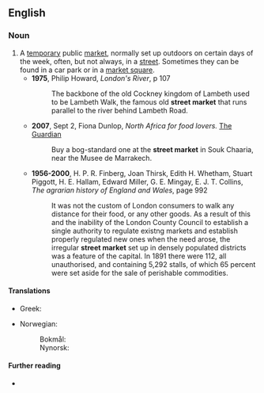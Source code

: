 ==English==

===Noun===
{{en-noun}}

# A [[temporary]] public [[market]], normally set up outdoors on certain days of the week, often, but not always, in a [[street]]. Sometimes they can be found in a car park or in a [[market square]].
#* '''1975''', Philip Howard, ''London's River'', p 107
#*: The backbone of the old Cockney kingdom of Lambeth used to be Lambeth Walk, the famous old '''street market''' that runs parallel to the river behind Lambeth Road.
#* '''2007''', Sept 2, Fiona Dunlop, ''North Africa for food lovers.'' [[w:The Guardian|The Guardian]]
#*: Buy a bog-standard one at the '''street market''' in Souk Chaaria, near the Musee de Marrakech.
#* '''1956-2000''', H. P. R. Finberg, Joan Thirsk, Edith H. Whetham, Stuart Piggott, H. E. Hallam, Edward Miller, G. E. Mingay, E. J. T. Collins, ''The agrarian history of England and Wales'', page 992
#*: It was not the custom of London consumers to walk any distance for their food, or any other goods. As a result of this and the inability of the London County Council to establish a single authority to regulate existng markets and establish properly regulated new ones when the need arose, the irregular '''street market''' set up in densely populated districts was a feature of the capital. In 1891 there were 112, all unauthorised, and containing 5,292 stalls, of which 65 percent were set aside for the sale of perishable commodities.

====Translations====
{{trans-top|outdoor market}}
* Greek: {{t+|el|λαϊκή|f}}
{{trans-mid}}
* Norwegian:
*: Bokmål: {{t|nb|gatemarked|n}}
*: Nynorsk: {{t|nn|gatemarknad|m}}
{{trans-bottom}}

====Further reading====
* {{pedialite}}
